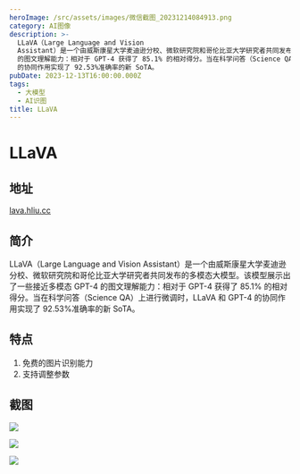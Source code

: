 ```yaml
---
heroImage: /src/assets/images/微信截图_20231214084913.png
category: AI图像
description: >-
  LLaVA（Large Language and Vision
  Assistant）是一个由威斯康星大学麦迪逊分校、微软研究院和哥伦比亚大学研究者共同发布的多模态大模型。该模型展示出了一些接近多模态 GPT-4
  的图文理解能力：相对于 GPT-4 获得了 85.1% 的相对得分。当在科学问答（Science QA）上进行微调时，LLaVA 和 GPT-4
  的协同作用实现了 92.53%准确率的新 SoTA。
pubDate: 2023-12-13T16:00:00.000Z
tags:
  - 大模型
  - AI识图
title: LLaVA
---
```


# LLaVA

## 地址

[lava.hliu.cc](https://llava.hliu.cc/ "lava.hliu.cc")

## 简介

LLaVA（Large Language and Vision Assistant）是一个由威斯康星大学麦迪逊分校、微软研究院和哥伦比亚大学研究者共同发布的多模态大模型。该模型展示出了一些接近多模态 GPT-4 的图文理解能力：相对于 GPT-4 获得了 85.1% 的相对得分。当在科学问答（Science QA）上进行微调时，LLaVA 和 GPT-4 的协同作用实现了 92.53%准确率的新 SoTA。

## 特点

1. 免费的图片识别能力
2. 支持调整参数

## 截图

![](/src/assets/images/微信截图_20231214084725.png)

![](/src/assets/images/微信截图_20231214084913.png)

![](/src/assets/images/微信截图_20231214084937.png)
